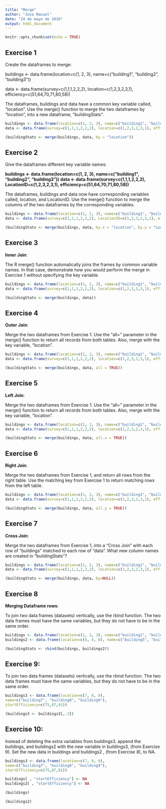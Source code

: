 ---
title: "Merge"
author: "Jose Manuel"
date: "24 de mayo de 2016"
output: html_document
---

```{r setup, include=FALSE}
knitr::opts_chunk$set(echo = TRUE)
```

## Exercise 1

Create the dataframes to merge:

buildings <- data.frame(location=c(1, 2, 3), name=c("building1", "building2", "building3"))

data <- data.frame(survey=c(1,1,1,2,2,2), location=c(1,2,3,2,3,1), efficiency=c(51,64,70,71,80,58))

The dataframes, buildings and data have a common key variable called, “location”. Use the merge() function to merge the two dataframes by “location”, into a new dataframe, “buildingStats”.


```{r exercise1}

buildings <- data.frame(location=c(1, 2, 3), name=c("building1", "building2", "building3"))
data <- data.frame(survey=c(1,1,1,2,2,2), location=c(1,2,3,2,3,1), efficiency=c(51,64,70,71,80,58))

(buildingStats <- merge(buildings, data, by = "location"))

```


## Exercise 2

Give the dataframes different key variable names:

**buildings <- data.frame(location=c(1, 2, 3), name=c("building1", "building2", "building3"))**
**data <- data.frame(survey=c(1,1,1,2,2,2), LocationID=c(1,2,3,2,3,1), efficiency=c(51,64,70,71,80,58))**

The dataframes, buildings and data now have corresponding variables called, location, and LocationID. Use the merge() function to merge the columns of the two dataframes by the corresponding variables.


```{r exercise2}

buildings <- data.frame(location=c(1, 2, 3), name=c("building1", "building2", "building3"))
data <- data.frame(survey=c(1,1,1,2,2,2), LocationID=c(1,2,3,2,3,1), efficiency=c(51,64,70,71,80,58))

(buildingStats <- merge(buildings, data, by.x = "location", by.y = "LocationID"))

```


## Exercise 3

**Inner Join**:

The R merge() function automatically joins the frames by common variable names. In that case, demonstrate how you would perform the merge in Exercise 1 without specifying the key variable.


```{r exercise3}

buildings <- data.frame(location=c(1, 2, 3), name=c("building1", "building2", "building3"))
data <- data.frame(survey=c(1,1,1,2,2,2), location=c(1,2,3,2,3,1), efficiency=c(51,64,70,71,80,58))

(buildingStats <- merge(buildings, data))

```


## Exercise 4

**Outer Join**:

Merge the two dataframes from Exercise 1. Use the “all=” parameter in the merge() function to return all records from both tables. Also, merge with the key variable, “location”.

```{r exercise4}

buildings <- data.frame(location=c(1, 2, 3), name=c("building1", "building2", "building3"))
data <- data.frame(survey=c(1,1,1,2,2,2), location=c(1,2,3,2,3,1), efficiency=c(51,64,70,71,80,58))

(buildingStats <- merge(buildings, data, all = TRUE))

```


## Exercise 5

**Left Join**:

Merge the two dataframes from Exercise 1. Use the “all=” parameter in the merge() function to return all records from both tables. Also, merge with the key variable, “location”.

```{r exercise5}

buildings <- data.frame(location=c(1, 2, 3), name=c("building1", "building2", "building3"))
data <- data.frame(survey=c(1,1,1,2,2,2), location=c(1,2,3,2,3,1), efficiency=c(51,64,70,71,80,58))

(buildingStats <- merge(buildings, data, all.x = TRUE))

```


## Exercise 6

**Right Join**:

Merge the two dataframes from Exercise 1, and return all rows from the right table. Use the matching key from Exercise 1 to return matching rows from the left table.

```{r exercise6}

buildings <- data.frame(location=c(1, 2, 3), name=c("building1", "building2", "building3"))
data <- data.frame(survey=c(1,1,1,2,2,2), location=c(1,2,3,2,3,1), efficiency=c(51,64,70,71,80,58))

(buildingStats <- merge(buildings, data, all.y = TRUE))

```


## Exercise 7

**Cross Join**:

Merge the two dataframes from Exercise 1, into a “Cross Join” with each row of “buildings” matched to each row of “data”. What new column names are created in “buildingStats”?

```{r exercise7}

buildings <- data.frame(location=c(1, 2, 3), name=c("building1", "building2", "building3"))
data <- data.frame(survey=c(1,1,1,2,2,2), location=c(1,2,3,2,3,1), efficiency=c(51,64,70,71,80,58))

(buildingStats <- merge(buildings, data, by=NULL))

```


## Exercise 8

**Merging Dataframe rows**:

To join two data frames (datasets) vertically, use the rbind function. The two data frames must have the same variables, but they do not have to be in the same order.

```{r exercise8}

buildings <- data.frame(location=c(1, 2, 3), name=c("building1", "building2", "building3"))
buildings2 <- data.frame(location=c(5, 4, 6), name=c("building5", "building4", "building6"))

(buildingStats <- rbind(buildings, buildings2))

```


## Exercise 9:

To join two data frames (datasets) vertically, use the rbind function. The two data frames must have the same variables, but they do not have to be in the same order.

```{r exercise9}

buildings3 <- data.frame(location=c(7, 8, 9),
name=c("building7", "building8", "building9"),
startEfficiency=c(75,87,91))

(buildings3 <- buildings3[,-3])

```


## Exercise 10:

Instead of deleting the extra variables from buildings3. append the buildings, and buildings2 with the new variable in buildings3, (from Exercise 9). Set the new data in buildings and buildings2 , (from Exercise 8), to NA.

```{r exercise10}

buildings3 <- data.frame(location=c(7, 8, 9),
name=c("building7", "building8", "building9"),
startEfficiency=c(75,87,91))

buildings[ , "startEfficiency"] <- NA
buildings2[ , "startEfficiency"] <- NA

```

```{r exercise10a, echo=FALSE}

(buildings)

(buildings2)

```